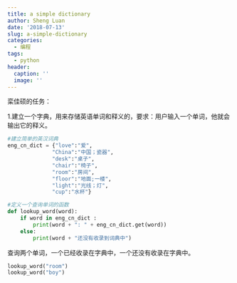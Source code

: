 ```yaml
---
title: a simple dictionary
author: Sheng Luan
date: '2018-07-13'
slug: a-simple-dictionary
categories:
  - 编程
tags:
  - python
header:
  caption: ''
  image: ''
---
```


栾佳硕的任务：

1.建立一个字典，用来存储英语单词和释义的，要求：用户输入一个单词，他就会输出它的释义。

```python
#建立简单的英汉词典
eng_cn_dict = {"love":"爱",
              "China":"中国；瓷器",
              "desk":"桌子",
              "chair":"椅子",
              "room":"房间",
              "floor":"地面;一楼",
              "light":"光线；灯",
              "cup":"水杯"}

#定义一个查询单词的函数
def lookup_word(word):
    if word in eng_cn_dict :
        print(word + ": " + eng_cn_dict.get(word))
    else:
        print(word + "还没有收录到词典中")
```

查询两个单词，一个已经收录在字典中，一个还没有收录在字典中。

```python
lookup_word("room")
lookup_word("boy")
```